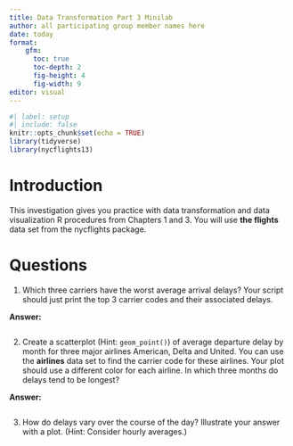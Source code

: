 ```yaml
---
title: Data Transformation Part 3 Minilab
author: all participating group member names here
date: today
format: 
    gfm: 
      toc: true
      toc-depth: 2
      fig-height: 4
      fig-width: 9
editor: visual
---
```


```r
#| label: setup
#| include: false
knitr::opts_chunk$set(echo = TRUE)
library(tidyverse)
library(nycflights13)

```

# Introduction

This investigation gives you practice with data transformation and data visualization R procedures from Chapters 1 and 3. You will use **the flights** data set from the nycflights package.

# Questions

1.  Which three carriers have the worst average arrival delays? Your script should just print the top 3 carrier codes and their associated delays.

**Answer:**

```r

```

2.  Create a scatterplot (Hint: `geom_point()`) of average departure delay by month for three major airlines American, Delta and United. You can use the **airlines** data set to find the carrier code for these airlines. Your plot should use a different color for each airline. In which three months do delays tend to be longest?

**Answer:**

```r

```

3.  How do delays vary over the course of the day? Illustrate your answer with a plot. (Hint: Consider hourly averages.)

```r

```
